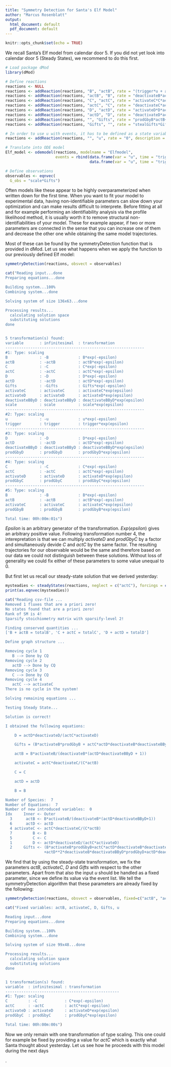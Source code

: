 ```yaml
---
title: "Symmetry Detection for Santa's Elf Model"
author: "Marcus Rosenblatt"
output:
  html_document: default
  pdf_document: default
---
```


```r
knitr::opts_chunk$set(echo = TRUE)
```

We recall Santa's Elf model from calendar door 5. If you did not yet look into calendar door 5 (Steady States), we recommend to do this first.

```r

# Load package dMod
library(dMod)

# Define reactions
reactions <- NULL
reactions <- addReaction(reactions, "B", "actB", rate = "(trigger*u + activateB)*B", description = "Activation of B")
reactions <- addReaction(reactions, "actB", "B", rate = "deactivateB*actB*(1+deactivateBByD*actD)", description = "Deactivation of B")
reactions <- addReaction(reactions, "C", "actC", rate = "activateC*C*actB", description = "Activation of C")
reactions <- addReaction(reactions, "actC", "C", rate = "deactivateC*actC", description = "Deactivation of C")
reactions <- addReaction(reactions, "D", "actD", rate = "activateD*D*actC", description = "Activation of D")
reactions <- addReaction(reactions, "actD", "D", rate = "deactivateD*actD", description = "Deactivation of D")
reactions <- addReaction(reactions, "", "Gifts", rate = "prodGbyB*actB+prodGbyC*actC+prodGbyD*actD", description = "Production of Gifts")
reactions <- addReaction(reactions, "Gifts", "", rate = "stealGifts*Gifts", description = "Disappearing Gifts")

# In order to use u with events, it has to be defined as a state variable
reactions <- addReaction(reactions, "", "u", rate = "0", description = "")

# Translate into ODE model
Elf_model <- odemodel(reactions, modelname = "Elfmodel",
                      events = rbind(data.frame(var = "u", time = "trigger_begin", value = "1", method = "replace"),
                                     data.frame(var = "u", time = "trigger_end", value = "0", method = "replace")))

# Define observations
observables <- eqnvec(
  G_obs = "scale*Gifts")
```

Often models like these appear to be highly overparameterized when written down for the first time. When you want to fit your model to experimental data, having non-identifiable parameters can slow down your optimization and can make results difficult to interprete. Before fitting at all and for example performing an identifiability analysis via the profile likelihood method, it is usually worth it to remove structural non-identifiabilities of your model. These for example appear, if two or more parameters are connected in the sense that you can increase one of them and decrease the other one while obtaining the same model trajectories. 

Most of these can be found by the symmetryDetection function that is provided in dMod. Let us see what happens when we apply the function to our previously defined Elf model:
```r
symmetryDetection(reactions, obsvect = observables)
```

```r
cat("Reading input...done
Preparing equations...done

Building system...100%
Combining system...done

Solving system of size 136x63...done

Processing results...
  calculating solution space
  substituting solutions
done


5 transformation(s) found:
variable       : infinitesimal  : transformation
-------------------------------------------------------------
#1: Type: scaling
B              : -B             : B*exp(-epsilon)
actB           : -actB          : actB*exp(-epsilon)
C              : -C             : C*exp(-epsilon)
actC           : -actC          : actC*exp(-epsilon)
D              : -D             : D*exp(-epsilon)
actD           : -actD          : actD*exp(-epsilon)
Gifts          : -Gifts         : Gifts*exp(-epsilon)
activateC      : activateC      : activateC*exp(epsilon)
activateD      : activateD      : activateD*exp(epsilon)
deactivateBByD : deactivateBByD : deactivateBByD*exp(epsilon)
scale          : scale          : scale*exp(epsilon)
-------------------------------------------------------------
#2: Type: scaling
u              : -u             : u*exp(-epsilon)
trigger        : trigger        : trigger*exp(epsilon)
-------------------------------------------------------------
#3: Type: scaling
D              : -D             : D*exp(-epsilon)
actD           : -actD          : actD*exp(-epsilon)
deactivateBByD : deactivateBByD : deactivateBByD*exp(epsilon)
prodGbyD       : prodGbyD       : prodGbyD*exp(epsilon)
-------------------------------------------------------------
#4: Type: scaling
C              : -C             : C*exp(-epsilon)
actC           : -actC          : actC*exp(-epsilon)
activateD      : activateD      : activateD*exp(epsilon)
prodGbyC       : prodGbyC       : prodGbyC*exp(epsilon)
-------------------------------------------------------------
#5: Type: scaling
B              : -B             : B*exp(-epsilon)
actB           : -actB          : actB*exp(-epsilon)
activateC      : activateC      : activateC*exp(epsilon)
prodGbyB       : prodGbyB       : prodGbyB*exp(epsilon)

Total time: 00h:00m:01s")
```


$Epsilon$ is an arbitrary generator of the transformation. $Exp(epsilon)$ gives an arbitrary positive value. Following transformation number 4, the interepretation is that we can multiply $activateD$ and $prodGbyC$ by a factor and simultaneously devide $C$ and $actC$ by the same factor. The resulting trajectories for our observable would be the same and therefore based on our data we could not distinguish between these solutions. Without loss of generality we could fix either of these parameters to some value unequal to 0.

But first let us recall our steady-state solution that we derived yesterday:

```r
mysteadies <- steadyStates(reactions, neglect = c("actC"), forcings = c("u"))
print(as.eqnvec(mysteadies))
```
```r
cat("Reading csv-file ...
Removed 1 fluxes that are a priori zero!
No states found that are a priori zero!
Rank of SM is 4!
Sparsify stoichiometry matrix with sparsify-level 2!

Finding conserved quantities ...
['B + actB = totalB', 'C + actC = totalC', 'D + actD = totalD']

Define graph structure ...

Removing cycle 1
   B --> Done by CQ
Removing cycle 2
   actD --> Done by CQ
Removing cycle 3
   C --> Done by CQ
Removing cycle 4
   actC --> activateC
There is no cycle in the system!

Solving remaining equations ...

Testing Steady State...

Solution is correct!

I obtained the following equations:

	D = actD*deactivateD/(actC*activateD)

	Gifts = (B*activateB*prodGbyB + actC*actD*deactivateB*deactivateBByD*prodGbyC + actC*deactivateB*prodGbyC + actD**2*deactivateB*deactivateBByD*prodGbyD + actD*deactivateB*prodGbyD)/(deactivateB*stealGifts*(actD*deactivateBByD + 1))

	actB = B*activateB/(deactivateB*(actD*deactivateBByD + 1))

	activateC = actC*deactivateC/(C*actB)

	C = C

	actD = actD

	B = B

Number of Species:  7
Number of Equations:  7
Number of new introduced variables:  0
Idx     Inner <- Outer
  3      actB <- B*activateB/(deactivateB*(actD*deactivateBByD+1))
  6      actD <- actD
  4 activateC <- actC*deactivateC/(C*actB)
  7         B <- B
  5         C <- C
  1         D <- actD*deactivateD/(actC*activateD)
  2     Gifts <- (B*activateB*prodGbyB+actC*actD*deactivateB*deactivateBByD*prodGbyC+actC*deactivateB*prodGbyC
                 +actD**2*deactivateB*deactivateBByD*prodGbyD+actD*deactivateB*prodGbyD)/(deactivateB*stealGifts*(actD*deactivateBByD+1))")
```


We find that by using the steady-state transformation, we fix the parameters $actB$, $activateC$, $D$ and $Gifts$ with respect to the other parameters. Apart from that also the input $u$ should be handled as a fixed parameter, since we define its value via the event list. We tell the symmetryDetection algorithm that these parameters are already fixed by the following:

```r
symmetryDetection(reactions, obsvect = observables, fixed=c("actB", "activateC", "D", "Gifts", "u")) 
```
```r
cat("Fixed variables: actB, activateC, D, Gifts, u

Reading input...done
Preparing equations...done

Building system...100%
Combining system...done

Solving system of size 99x48...done

Processing results...
  calculating solution space
  substituting solutions
done


1 transformation(s) found:
variable  : infinitesimal : transformation
--------------------------------------------------
#1: Type: scaling
C         : -C            : C*exp(-epsilon)
actC      : -actC         : actC*exp(-epsilon)
activateD : activateD     : activateD*exp(epsilon)
prodGbyC  : prodGbyC      : prodGbyC*exp(epsilon)

Total time: 00h:00m:00s")
```


Now we only remain with one transformation of type scaling. This one could for example be fixed by providing a value for $actC$ which is exactly what Santa thought about yesterday. Let us see how he proceeds with this model during the next days


.